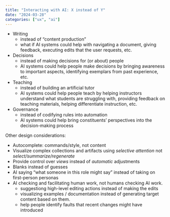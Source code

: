 ```yaml
---
title: "Interacting with AI: X instead of Y"
date: "2024-03-28"
categories: ["ux", "ai"]
---
```


- Writing
    - instead of "content production"
    - what if AI systems could help with navigating a document, giving feedback, executing edits that the user requests, etc.
- Decisions
    - instead of making decisions for (or about) people
    - AI systems could help people make decisions by bringing awareness to important aspects, identifying exemplars from past experience, etc.
- Teaching
    - instead of building an artificial tutor
    - AI systems could help people teach by helping instructors understand what students are struggling with, providing feedback on teaching materials, helping differentiate instruction, etc.
- Governance
    - instead of codifying rules into automation
    - AI systems could help bring constituents' perspectives into the decision-making process


Other design considerations:

- Autocomplete: commands/style, not content
- Visualize complex collections and artifacts using *selective attention* not *select/summarize/regenerate*
- Provide control over *views* instead of *automatic* adjustments
- Blanks instead of guesses
- AI saying "what someone in this role might say" instead of taking on first-person personas
- AI checking and facilitating human work, not humans checking AI work.
    - suggestiong high-level editing actions instead of making the edits
    - visualizing examples / documentation instead of generating target content based on them.
    - help people identify faults that recent changes might have introduced

